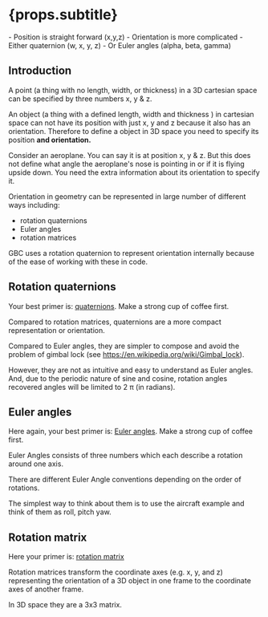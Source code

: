 

# {props.subtitle}

<Tldr>
    - Position is straight forward  (x,y,z)
    - Orientation is more complicated
    - Either quaternion (w, x, y, z)
    - Or Euler angles (alpha, beta, gamma)
</Tldr>

## Introduction

A point (a thing with no length, width, or thickness) in a 3D cartesian space can be specified by three numbers x, y & z.

An object (a thing with a defined length, width and thickness ) in cartesian space can not have its position with just x, y and z because it also has an orientation. Therefore to define a object in 3D space you need to specify its position **and orientation.**

Consider an aeroplane. You can say it is at position x, y & z. But this does not define what angle the aeroplane's nose is pointing in or if it is flying upside down. You need the extra information about its orientation to specify it.

Orientation in geometry can be represented in large number of different ways including:
* rotation quaternions
* Euler angles
* rotation matrices

GBC uses a rotation quaternion to represent orientation internally because of the ease of working with these in code.

## Rotation quaternions

Your best primer is: <a href="https://wikipedia.com/wiki/quaternions"> quaternions</a>. Make a strong cup of coffee first.

Compared to rotation matrices, quaternions are a more compact representation or orientation.

Compared to Euler angles, they are simpler to compose and avoid the problem of gimbal lock (see https://en.wikipedia.org/wiki/Gimbal_lock).

However, they are not as intuitive and easy to understand as Euler angles. And, due to the periodic nature of sine and cosine, rotation angles recovered angles will be limited to 2 π (in radians).

## Euler angles
Here again, your best primer is: <a href="https://wikipedia.com/wiki/Euler_angles"> Euler angles</a>. Make a strong cup of coffee first.

Euler Angles consists of three numbers which each describe a rotation around one axis.

There are different Euler Angle conventions depending on the order of rotations.

The simplest way to think about them is to use the aircraft example and think of them as roll, pitch yaw.

## Rotation matrix

Here your primer is: <a href="https://wikipedia.com/wiki/Rotation_matrix">rotation matrix</a>

Rotation matrices transform the coordinate axes (e.g. x, y, and z) representing the orientation of a 3D object in one frame to the coordinate axes of  another frame.

In 3D space they are a 3x3 matrix.